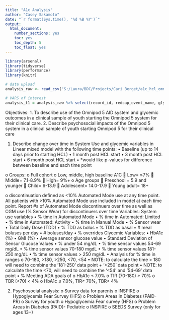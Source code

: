 ---
title: "A1c Analysis"
author: "Casey Sakamoto"
date: "`r format(Sys.time(), '%d %B %Y')`"
output:
  html_document:
    number_sections: yes
    toc: yes
    toc_depth: 5
    toc_float: yes
---

```{r setup, include=FALSE}
library(arsenal)
library(tidyverse)
library(performance)
library(knitr)

# data upload
analysis_raw <- read_csv("S:/Laura/BDC/Projects/Cari Berget/a1c_hcl_omnipod/DATA/HCLClinicalObservati_DATA_2023-06-14_1345.csv")
```

```{r, include = FALSE}
# VARS of interest
analysis_t1 = analysis_raw %>% select(record_id, redcap_event_name, gly_time_am, gly_time_am_ltd, glytime)
```

Objectives: 
1.	To describe use of the Omnipod 5 AID system and glycemic outcomes in a clinical sample of youth starting the Omnipod 5 system for their clinical care. 
2. Describe psychosocial impacts of the Omnipod 5 system in a clinical sample of youth starting Omnipod 5 for their clinical care


1.	Describe change over time in System Use and glycemic variables in Linear mixed model with the following time points: 
•	Baseline (up to 14 days prior to starting HCL)
•	1 month post HCL start
•	3 month post HCL start
•	6 month post HCL start
•	*would like p-values for difference between baseline and each time point

o	Groups: 
o	Full cohort
o	Low, middle, high baseline A1C 
	Low= ≤7%
	Middle= 7.1-8.9%
	High= 9%+
o	Age groups
	Preschool = 5.9 and younger
	Child= 6-13.9
	Adolescent= 14.0-17.9
	Young adult= 18+

o	 discontinuation defined as <10% Automated Mode use at any time point.  All patients with >10% Automated Mode use included in model at each time point. Report #s of Automated Mode discontinuers over time as well as CGM use (% Sensor Wear) for discontinuers over time
Variables:
System use variables
•	% time in Automated Mode
•	% time in Automated: Limited
•	% time in Automated: Activity
•	% time in Manual Mode
•	% Sensor wear
•	Total Daily Dose (TDD)
•	% TDD as bolus
•	% TDD as basal
•	# meal boluses per day 
•	# boluses/day
•	% overrides
Glycemic Variables:
•	HbA1c (%)
•	GMI (%)
•	Average sensor glucose value
•	Standard Deviation of Sensor Glucose Values
•	% under 54 mg/dL
•	% time sensor values 54-69 mg/dL
•	% time sensor values 70-180 mgdL
•	% time sensor values 181-250 mg/dL
•	% time sensor values > 250 mg/dL
•	Analysis for % time in ranges
o	70-180, >180, >250, <70, <54
•	NOTE: to calculate the time > 180 will need to combine the ’181-250’ data point + ‘>250’ data point
•	NOTE: to calculate the time <70, will need to combine the ‘<54’ and ’54-69’ data point
•	% Meeting ADA goals of
o	HbA1c ≤ 7.0%
o	TIR (70-180) ≥ 70% 
o	TBR (<70) < 4%
o	HbA1c ≤ 7.0%, TIR≥ 70%, TBR< 4% 

2. Psychosocial analysis: 
o	Survey data for parents 
o	INSPIRE
o	Hypoglycemia Fear Survey (HFS)
o	Problem Areas in Diabetes (PAID-PR)
o	Survey for youth
o	Hypoglycemia Fear survey (HFS)
o	Problem Areas in Diabetes (PAID)- Pediatric 
o	INSPIRE
o	SEEDS Survey (only for ages 13+)
